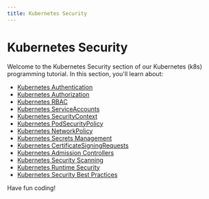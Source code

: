 ```yaml
---
title: Kubernetes Security
---
```


# Kubernetes Security

Welcome to the Kubernetes Security section of our Kubernetes (k8s) programming tutorial. In this section, you'll learn about:

- [Kubernetes Authentication](./0-kubernetes-authentication.mdx)
- [Kubernetes Authorization](./1-kubernetes-authorization.mdx)
- [Kubernetes RBAC](./2-kubernetes-rbac.mdx)
- [Kubernetes ServiceAccounts](./3-kubernetes-serviceaccounts.mdx)
- [Kubernetes SecurityContext](./4-kubernetes-securitycontext.mdx)
- [Kubernetes PodSecurityPolicy](./5-kubernetes-podsecuritypolicy.mdx)
- [Kubernetes NetworkPolicy](./6-kubernetes-networkpolicy.mdx)
- [Kubernetes Secrets Management](./7-kubernetes-secrets-management.mdx)
- [Kubernetes CertificateSigningRequests](./8-kubernetes-certificatesigningrequests.mdx)
- [Kubernetes Admission Controllers](./9-kubernetes-admission-controllers.mdx)
- [Kubernetes Security Scanning](./10-kubernetes-security-scanning.mdx)
- [Kubernetes Runtime Security](./11-kubernetes-runtime-security.mdx)
- [Kubernetes Security Best Practices](./12-kubernetes-security-best-practices.mdx)

Have fun coding!